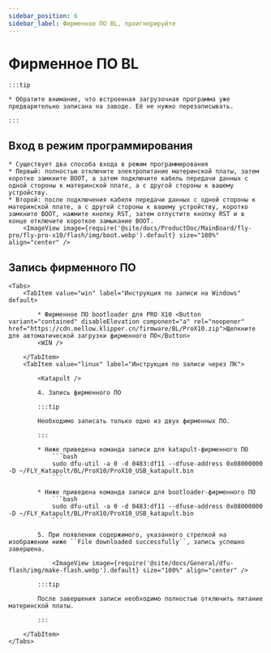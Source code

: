 ```yaml
---
sidebar_position: 6
sidebar_label: Фирменное ПО BL, проигнорируйте
---
```







# Фирменное ПО BL

    :::tip

    * Обратите внимание, что встроенная загрузочная программа уже предварительно записана на заводе. Её не нужно перезаписывать.

    :::

## Вход в режим программирования


    * Существует два способа входа в режим программирования
    * Первый: полностью отключите электропитание материнской платы, затем коротко замкните BOOT, а затем подключите кабель передачи данных с одной стороны к материнской плате, а с другой стороны к вашему устройству.
    * Второй: после подключения кабеля передачи данных с одной стороны к материнской плате, а с другой стороны к вашему устройству, коротко замкните BOOT, нажмите кнопку RST, затем отпустите кнопку RST и в конце отключите короткое замыкание BOOT.
        <ImageView image={require('@site/docs/ProductDoc/MainBoard/fly-pro/fly-pro-x10/flash/img/boot.webp').default} size="100%" align="center" />

## Запись фирменного ПО
    <Tabs>
        <TabItem value="win" label="Инструкция по записи на Windows" default>

            * Фирменное ПО bootloader для PRO X10 <Button variant="contained" disableElevation component="a" rel="noopener" href="https://cdn.mellow.klipper.cn/firmware/BL/ProX10.zip">Щелкните для автоматической загрузки фирменного ПО</Button>
            <WIN />
            
        </TabItem>
        <TabItem value="linux" label="Инструкция по записи через ПК">

            <Katapult />

            4. Запись фирменного ПО

            :::tip

            Необходимо записать только одно из двух фирменных ПО.

            :::

            * Ниже приведена команда записи для katapult-фирменного ПО
                ```bash
                sudo dfu-util -a 0 -d 0483:df11 --dfuse-address 0x08000000 -D ~/FLY_Katapult/BL/ProX10/ProX10_USB_katapult.bin
                ```

            * Ниже приведена команда записи для bootloader-фирменного ПО
                ```bash
                sudo dfu-util -a 0 -d 0483:df11 --dfuse-address 0x08000000 -D ~/FLY_Katapult/BL/ProX10/ProX10_USB_katapult.bin
                ```

            5. При появлении содержимого, указанного стрелкой на изображении ниже ``File downloaded successfully``, запись успешно завершена.

                <ImageView image={require('@site/docs/General/dfu-flash/img/make-flash.webp').default} size="100%" align="center" />

            :::tip

            После завершения записи необходимо полностью отключить питание материнской платы.

            :::

        </TabItem>
    </Tabs>
